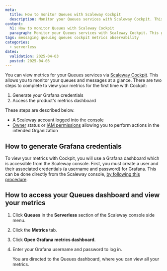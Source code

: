```yaml
---
meta:
  title: How to monitor Queues with Scaleway Cockpit
  description: Monitor your Queues services with Scaleway Cockpit. This guide helps you track performance to manage your messaging services efficiently.
content:
  h1: How to monitor Queues with Scaleway Cockpit
  paragraph: Monitor your Queues services with Scaleway Cockpit. This guide helps you track performance to manage your messaging services efficiently.
tags: messaging queuing queues cockpit metrics observability 
categories:
  - serverless 
dates:
  validation: 2025-04-03
  posted: 2025-04-03
---
```


You can view metrics for your Queues services via [Scaleway Cockpit](/cockpit/quickstart/). This allows you to monitor your queues and messages at a glance. There are two steps to complete to view your metrics for the first time with Cockpit:

1. Generate your Grafana credentials
2. Access the product's metrics dashboard

These steps are described below.

<Macro id="requirements" />

- A Scaleway account logged into the [console](https://console.scaleway.com)
- [Owner](/iam/concepts/#owner) status or [IAM permissions](/iam/concepts/#permission) allowing you to perform actions in the intended Organization

## How to generate Grafana credentials

To view your metrics with Cockpit, you will use a Grafana dashboard which is accessible from the Scaleway console. First, you must create a user and their associated credentials (a username and password) for Grafana. This can be done directly from the Scaleway console, [by following this procedure](/cockpit/how-to/retrieve-grafana-credentials/).

## How to access your Queues dashboard and view your metrics

1. Click **Queues** in the **Serverless** section of the Scaleway console side menu.

2. Click the **Metrics** tab.

3. Click **Open Grafana metrics dashboard**.

4. Enter your Grafana username and password to log in.

    You are directed to the Queues dashboard, where you can view all your metrics.